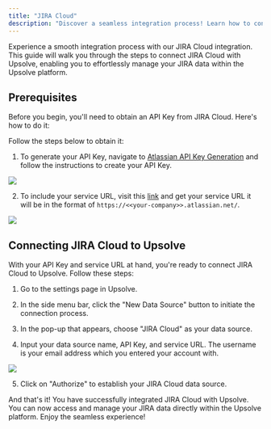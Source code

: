```yaml
---
title: "JIRA Cloud"
description: "Discover a seamless integration process! Learn how to connect Jira to Upsolve effortlessly for streamlined transactions."
---
```


Experience a smooth integration process with our JIRA Cloud integration. This guide will walk you through the steps to connect JIRA Cloud with Upsolve, enabling you to effortlessly manage your JIRA data within the Upsolve platform.

## Prerequisites

Before you begin, you'll need to obtain an API Key from JIRA Cloud. Here's how to do it:

Follow the steps below to obtain it:

1. To generate your API Key, navigate to [Atlassian API Key Generation](https://id.atlassian.com/manage-profile/security/api-tokens) and follow the instructions to create your API Key.

<img src="https://cdn.peaka.com/integrations/jira-integration-2.png" />

2. To include your service URL, visit this [link](https://id.atlassian.com/manage-profile/products) and get your service URL it will be in the format of `https://<<your-company>>.atlassian.net/`.

<img src="https://cdn.peaka.com/integrations/jira-integration-1.png" />

## Connecting JIRA Cloud to Upsolve

With your API Key and service URL at hand, you're ready to connect JIRA Cloud to Upsolve. Follow these steps:

1. Go to the settings page in Upsolve.

2. In the side menu bar, click the "New Data Source" button to initiate the connection process.

3. In the pop-up that appears, choose "JIRA Cloud" as your data source.

4. Input your data source name, API Key, and service URL. The username is your email address which you entered your account with.

<img src="https://cdn.peaka.com/integrations/jira-integration-3.png" />

5. Click on "Authorize" to establish your JIRA Cloud data source.

And that's it! You have successfully integrated JIRA Cloud with Upsolve. You can now access and manage your JIRA data directly within the Upsolve platform. Enjoy the seamless experience!
